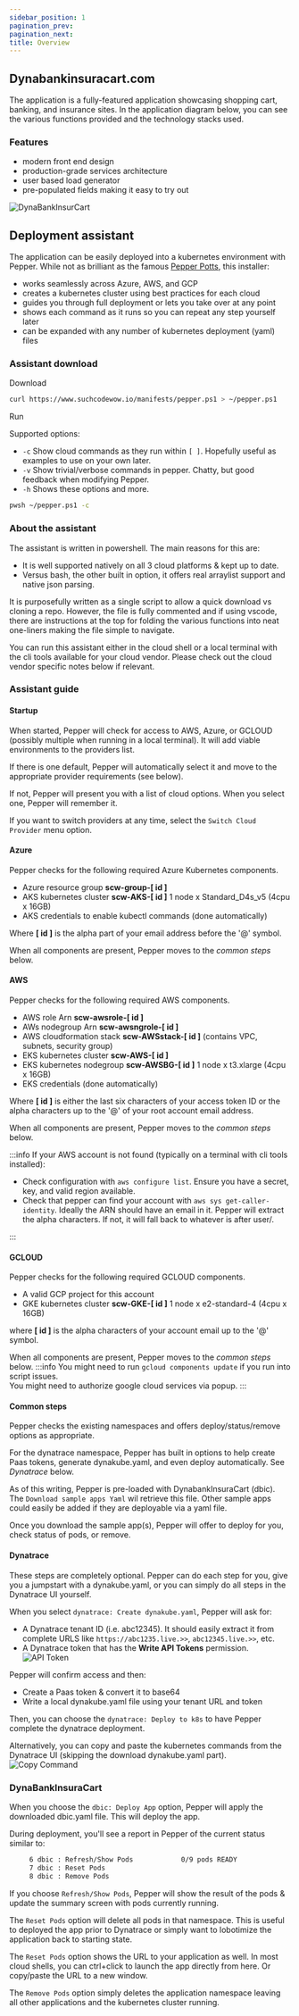 ```yaml
---
sidebar_position: 1
pagination_prev:
pagination_next:
title: Overview
---
```


## Dynabankinsuracart.com

The application is a fully-featured application showcasing shopping cart, banking, and insurance sites. In the application diagram below, you can see the various functions provided and the technology stacks used.

### Features

- modern front end design
- production-grade services architecture
- user based load generator
- pre-populated fields making it easy to try out

![DynaBankInsurCart](/img/DynaBankInsuraCart.png)

## Deployment assistant

The application can be easily deployed into a kubernetes environment with Pepper. While not as brilliant as the famous [Pepper Potts](https://en.wikipedia.org/wiki/Pepper_Potts), this installer:

- works seamlessly across Azure, AWS, and GCP
- creates a kubernetes cluster using best practices for each cloud
- guides you through full deployment or lets you take over at any point
- shows each command as it runs so you can repeat any step yourself later
- can be expanded with any number of kubernetes deployment (yaml) files

### Assistant download

Download

```bash
curl https://www.suchcodewow.io/manifests/pepper.ps1 > ~/pepper.ps1
```

Run

Supported options:

- `-c` Show cloud commands as they run within `[ ]`. Hopefully useful as examples to use on your own later.
- `-v` Show trivial/verbose commands in pepper. Chatty, but good feedback when modifying Pepper.
- `-h` Shows these options and more.

```bash
pwsh ~/pepper.ps1 -c
```

### About the assistant

The assistant is written in powershell. The main reasons for this are:

- It is well supported natively on all 3 cloud platforms & kept up to date.
- Versus bash, the other built in option, it offers real arraylist support and native json parsing.

It is purposefully written as a single script to allow a quick download vs cloning a repo. However, the file is fully commented and if using vscode, there are instructions at the top for folding the various functions into neat one-liners making the file simple to navigate.

You can run this assistant either in the cloud shell or a local terminal with the cli tools available for your cloud vendor. Please check out the cloud vendor specific notes below if relevant.

### Assistant guide

#### Startup

When started, Pepper will check for access to AWS, Azure, or GCLOUD (possibly multiple when running in a local terminal). It will add viable environments to the providers list.

If there is one default, Pepper will automatically select it and move to the appropriate provider requirements (see below).

If not, Pepper will present you with a list of cloud options. When you select one, Pepper will remember it.

If you want to switch providers at any time, select the `Switch Cloud Provider` menu option.

#### Azure

Pepper checks for the following required Azure Kubernetes components.

- Azure resource group **scw-group-[ id ]**
- AKS kubernetes cluster **scw-AKS-[ id ]** 1 node x Standard_D4s_v5 (4cpu x 16GB)
- AKS credentials to enable kubectl commands (done automatically)

Where **[ id ]** is the alpha part of your email address before the '@' symbol.

When all components are present, Pepper moves to the _common steps_ below.

#### AWS

Pepper checks for the following required AWS components.

- AWS role Arn **scw-awsrole-[ id ]**
- AWs nodegroup Arn **scw-awsngrole-[ id ]**
- AWS cloudformation stack **scw-AWSstack-[ id ]** (contains VPC, subnets, security group)
- EKS kubernetes cluster **scw-AWS-[ id ]**
- EKS kubernetes nodegroup **scw-AWSBG-[ id ]** 1 node x t3.xlarge (4cpu x 16GB)
- EKS credentials (done automatically)

Where **[ id ]** is either the last six characters of your access token ID or the alpha characters up to the '@' of your root account email address.

When all components are present, Pepper moves to the _common steps_ below.

:::info
If your AWS account is not found (typically on a terminal with cli tools installed):

- Check configuration with `aws configure list`. Ensure you have a secret, key, and valid region available.
- Check that pepper can find your account with `aws sys get-caller-identity`. Ideally the ARN should have an email in it. Pepper will extract the alpha characters. If not, it will fall back to whatever is after user/.

:::

#### GCLOUD

Pepper checks for the following required GCLOUD components.

- A valid GCP project for this account
- GKE kubernetes cluster **scw-GKE-[ id ]** 1 node x e2-standard-4 (4cpu x 16GB)

where **[ id ]** is the alpha characters of your account email up to the '@' symbol.

When all components are present, Pepper moves to the _common steps_ below.
:::info
You might need to run `gcloud components update` if you run into script issues.  
You might need to authorize google cloud services via popup.
:::

#### Common steps

Pepper checks the existing namespaces and offers deploy/status/remove options as appropriate.

For the dynatrace namespace, Pepper has built in options to help create Paas tokens, generate dynakube.yaml, and even deploy automatically. See _Dynatrace_ below.

As of this writing, Pepper is pre-loaded with DynabankInsuraCart (dbic). The `Download sample apps Yaml` wil retrieve this file. Other sample apps could easily be added if they are deployable via a yaml file.

Once you download the sample app(s), Pepper will offer to deploy for you, check status of pods, or remove.

#### Dynatrace

These steps are completely optional. Pepper can do each step for you, give you a jumpstart with a dynakube.yaml, or you can simply do all steps in the Dynatrace UI yourself.

When you select `dynatrace: Create dynakube.yaml`, Pepper will ask for:

- A Dynatrace tenant ID (i.e. abc12345). It should easily extract it from complete URLS like `https://abc1235.live.>>`, `abc12345.live.>>`, etc.
- A Dynatrace token that has the **Write API Tokens** permission. ![API Token](/img/token.jpg)

Pepper will confirm access and then:

- Create a Paas token & convert it to base64
- Write a local dynakube.yaml file using your tenant URL and token

Then, you can choose the `dynatrace: Deploy to k8s` to have Pepper complete the dynatrace deployment.

Alternatively, you can copy and paste the kubernetes commands from the Dynatrace UI (skipping the download dynakube.yaml part). ![Copy Command](/img/commands.jpg)

### DynaBankInsuraCart

When you choose the `dbic: Deploy App` option, Pepper will apply the downloaded dbic.yaml file. This will deploy the app.

During deployment, you'll see a report in Pepper of the current status similar to:

```bash
     6 dbic : Refresh/Show Pods            0/9 pods READY
     7 dbic : Reset Pods
     8 dbic : Remove Pods
```

If you choose `Refresh/Show Pods`, Pepper will show the result of the pods & update the summary screen with pods currently running.

The `Reset Pods` option will delete all pods in that namespace. This is useful to deployed the app prior to Dynatrace or simply want to lobotimize the application back to starting state.

The `Reset Pods` option shows the URL to your application as well. In most cloud shells, you can ctrl+click to launch the app directly from here. Or copy/paste the URL to a new window.

The `Remove Pods` option simply deletes the application namespace leaving all other applications and the kubernetes cluster running.

